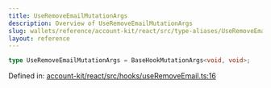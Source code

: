 ```yaml
---
title: UseRemoveEmailMutationArgs
description: Overview of UseRemoveEmailMutationArgs
slug: wallets/reference/account-kit/react/src/type-aliases/UseRemoveEmailMutationArgs
layout: reference
---
```


```ts
type UseRemoveEmailMutationArgs = BaseHookMutationArgs<void, void>;
```

Defined in: [account-kit/react/src/hooks/useRemoveEmail.ts:16](https://github.com/alchemyplatform/aa-sdk/blob/da19afd63b0ba06a4de95b0d2d7871f64d546304/account-kit/react/src/hooks/useRemoveEmail.ts#L16)
